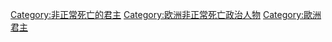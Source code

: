 [[Category:非正常死亡的君主|Category:非正常死亡的君主]]
[[Category:欧洲非正常死亡政治人物|Category:欧洲非正常死亡政治人物]]
[[Category:歐洲君主|Category:歐洲君主]]